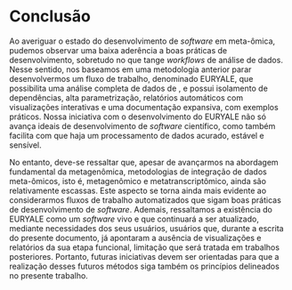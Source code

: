 # Conclusão

Ao averiguar o estado do desenvolvimento de *software* em meta-ômica, pudemos observar
uma baixa aderência a boas práticas de desenvolvimento, sobretudo no que tange *workflows*
de análise de dados. Nesse sentido, nos baseamos em uma metodologia anterior parar desenvolvermos um fluxo de trabalho, denominado EURYALE, 
que possibilita uma análise completa de dados de \gls{MS}, e possui isolamento de dependências, alta parametrização, relatórios automáticos com visualizações interativas e uma documentação expansiva, com exemplos práticos. 
Nossa iniciativa com o desenvolvimento do EURYALE não só avança ideais de desenvolvimento de *software* científico, como também facilita com que haja um processamento de dados acurado, estável e sensível.

No entanto, deve-se ressaltar que, apesar de avançarmos na abordagem fundamental da metagenômica, metodologias de integração de dados
meta-ômicos, isto é, metagenômico e metatranscriptômico, ainda são relativamente escassas. Este aspecto se torna ainda mais evidente ao considerarmos fluxos de trabalho automatizados que sigam boas práticas de desenvolvimento de *software*.
Ademais, ressaltamos a existência do EURYALE como um *software* vivo e que continuará a ser atualizado, mediante necessidades dos seus usuários, usuários que, durante a escrita do presente documento, já apontaram a ausência de visualizações e relatórios da sua etapa funcional, limitação que será tratada em trabalhos posteriores.
Portanto, futuras iniciativas devem ser orientadas para que a realização desses futuros métodos siga também os princípios delineados no presente trabalho.

<!-- As conclusões devem responder às questões da pesquisa, em relação aos objetivos  -->
<!-- e às hipóteses. Devem ser breves, podendo apresentar recomendações e sugestões  -->
<!-- para trabalhos futuros. -->

